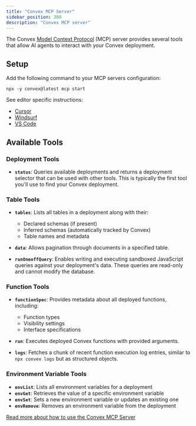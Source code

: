 ```yaml
---
title: "Convex MCP Server"
sidebar_position: 300
description: "Convex MCP server"
---
```


The Convex
[Model Context Protocol](https://docs.cursor.com/context/model-context-protocol)
(MCP) server provides several tools that allow AI agents to interact with your
Convex deployment.

## Setup

Add the following command to your MCP servers configuration:

`npx -y convex@latest mcp start`

See editor specific instructions:

- [Cursor](/ai/using-cursor.mdx#setup-the-convex-mcp-server)
- [Windsurf](/ai/using-windsurf.mdx#setup-the-convex-mcp-server)
- [VS Code](/ai/using-github-copilot.mdx#setup-the-convex-mcp-server)

## Available Tools

### Deployment Tools

- **`status`**: Queries available deployments and returns a deployment selector
  that can be used with other tools. This is typically the first tool you'll use
  to find your Convex deployment.

### Table Tools

- **`tables`**: Lists all tables in a deployment along with their:

  - Declared schemas (if present)
  - Inferred schemas (automatically tracked by Convex)
  - Table names and metadata

- **`data`**: Allows pagination through documents in a specified table.

- **`runOneoffQuery`**: Enables writing and executing sandboxed JavaScript
  queries against your deployment's data. These queries are read-only and cannot
  modify the database.

### Function Tools

- **`functionSpec`**: Provides metadata about all deployed functions, including:

  - Function types
  - Visibility settings
  - Interface specifications

- **`run`**: Executes deployed Convex functions with provided arguments.

- **`logs`**: Fetches a chunk of recent function execution log entries, similar
  to `npx convex logs` but as structured objects.

### Environment Variable Tools

- **`envList`**: Lists all environment variables for a deployment
- **`envGet`**: Retrieves the value of a specific environment variable
- **`envSet`**: Sets a new environment variable or updates an existing one
- **`envRemove`**: Removes an environment variable from the deployment

[Read more about how to use the Convex MCP Server](https://stack.convex.dev/convex-mcp-server)
